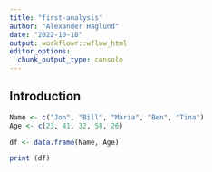 ```yaml
---
title: "first-analysis"
author: "Alexander Haglund"
date: "2022-10-18"
output: workflowr::wflow_html
editor_options:
  chunk_output_type: console
---
```


## Introduction

```r
Name <- c("Jon", "Bill", "Maria", "Ben", "Tina")
Age <- c(23, 41, 32, 58, 26)

df <- data.frame(Name, Age)

print (df)
```

